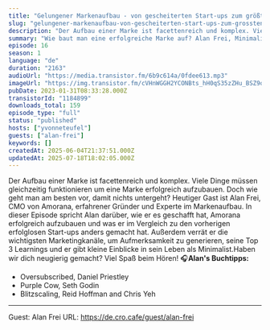 ```yaml
---
title: "Gelungener Markenaufbau - von gescheiterten Start-ups zum größten online Sexshop der Schweiz"
slug: "gelungener-markenaufbau-von-gescheiterten-start-ups-zum-grossten-online-sexshop-der-schweiz"
description: "Der Aufbau einer Marke ist facettenreich und komplex. Viele Dinge müssen gleichzeitig funktionieren um eine Marke erfolgreich aufzubauen. Doch wie geht man am besten vor, damit nichts untergeht? Heutiger Gast ist Alan Frei, CMO von Amorana, erfahrener Gründer und Experte im Markenaufbau. In dieser Episode spricht Alan darüber, wie er es geschafft hat, Amorana erfolgreich aufzubauen und was er im Vergleich zu den vorherigen erfolglosen Start-ups anders gemacht hat. Außerdem verrät er die wichtigsten Marketingkanäle, um Aufmerksamkeit zu generieren, seine Top 3 Learnings und er gibt kleine Einblicke in sein Leben als Minimalist.Haben wir dich neugierig gemacht? Viel Spaß beim Hören! 🎧**Alan's Buchtipps:**\n- Oversubscribed, Daniel Priestley\n- Purple Cow, Seth Godin\n- Blitzscaling, Reid Hoffman and Chris Yeh\n\n****\n\nGuest: Alan Frei\nURL: https://de.cro.cafe/guest/alan-frei"
summary: "Wie baut man eine erfolgreiche Marke auf? Alan Frei, Minimalist, Gründer und Vagabond verrät sein Erfolgsrezept und wie er es endlich geschafft hat, Amorana als erfolgreiches Business aufzubauen."
episode: 16
season: 1
language: "de"
duration: "2163"
audioUrl: "https://media.transistor.fm/6b9c614a/0fdee613.mp3"
imageUrl: "https://img.transistor.fm/cVHnWGGH2YCONBts_hH0qS35zZHu_BSZ9qL37NP-ZP0/rs:fill:3000:3000:1/q:60/aHR0cHM6Ly9pbWct/dXBsb2FkLXByb2R1/Y3Rpb24udHJhbnNp/c3Rvci5mbS9lN2Yx/NjU2NjVkMGQwZDBj/MTQwMzk2YzY3ZjU5/MTYwMy5wbmc.webp"
pubDate: 2023-01-31T08:33:28.000Z
transistorId: "1184899"
downloads_total: 159
episode_type: "full"
status: "published"
hosts: ["yvonneteufel"]
guests: ["alan-frei"]
keywords: []
createdAt: 2025-06-04T21:37:51.000Z
updatedAt: 2025-07-18T18:02:05.000Z
---
```


Der Aufbau einer Marke ist facettenreich und komplex. Viele Dinge müssen gleichzeitig funktionieren um eine Marke erfolgreich aufzubauen. Doch wie geht man am besten vor, damit nichts untergeht? Heutiger Gast ist Alan Frei, CMO von Amorana, erfahrener Gründer und Experte im Markenaufbau. In dieser Episode spricht Alan darüber, wie er es geschafft hat, Amorana erfolgreich aufzubauen und was er im Vergleich zu den vorherigen erfolglosen Start-ups anders gemacht hat. Außerdem verrät er die wichtigsten Marketingkanäle, um Aufmerksamkeit zu generieren, seine Top 3 Learnings und er gibt kleine Einblicke in sein Leben als Minimalist.Haben wir dich neugierig gemacht? Viel Spaß beim Hören! 🎧**Alan's Buchtipps:**
- Oversubscribed, Daniel Priestley
- Purple Cow, Seth Godin
- Blitzscaling, Reid Hoffman and Chris Yeh

****

Guest: Alan Frei
URL: https://de.cro.cafe/guest/alan-frei
